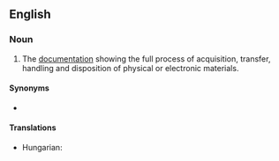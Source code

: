 ==English==
{{wikipedia}}

===Noun===
{{en-noun|chains of custody}}

# {{lb|en|legal|chemistry}} The [[documentation]] showing the full process of acquisition, transfer, handling and disposition of physical or electronic materials.

====Synonyms====
* {{l|en|provenance}}

====Translations====
{{trans-top|the documentation showing the full process of acquisition, transfer, handling and disposition of physical or electronic materials}}
{{trans-mid}}
* Hungarian: {{t|hu|felügyeleti lánc}}
{{trans-bottom}}